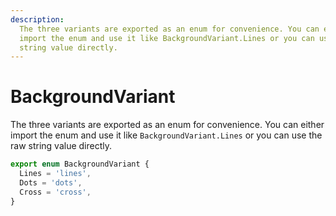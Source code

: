 ```yaml
---
description:
  The three variants are exported as an enum for convenience. You can either
  import the enum and use it like BackgroundVariant.Lines or you can use the raw
  string value directly.
---
```


# BackgroundVariant

The three variants are exported as an enum for convenience. You can either import the enum and use it like `BackgroundVariant.Lines` or you can use the raw string value directly.

```ts
export enum BackgroundVariant {
  Lines = 'lines',
  Dots = 'dots',
  Cross = 'cross',
}
```
